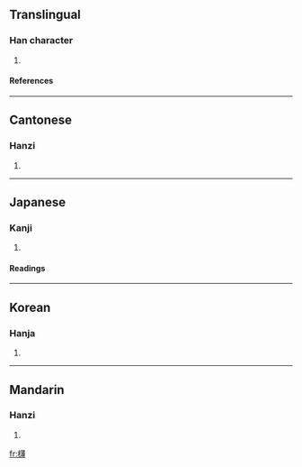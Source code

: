 ==Translingual==
===Han character===
{{Han char|rn=75|rad=木|as=17|sn=21|four=4494<sub>2</sub>|canj=木廿水戈 (DTEI)}}
# {{defn|Han|sort=木17}}
====References====
{{Han ref|kx=0562.330|dkj=15902|dj=0951.120|hdz=21319.050|uh=6B02|ud=27394|bh=F5CE|bd=62926}}

----
==Cantonese==
===Hanzi===
{{yue-hanzi|jyut=|y=bok6}}
# {{defn|Cantonese}}

----
==Japanese==
===Kanji===
{{ja-kanji|grade=|rs=木17}}
# {{defn|Japanese}} 
====Readings====
{{ja-readings|on=[[はく]] (haku), [[ばく]] (baku), [[へき]] (heki), [[びゃく]] (byaku)|kun=[[はしら]] (hashira)}}

----
==Korean==
===Hanja===
{{ko-hanja|hangeul=박|eumhun=|rv=bak|mr=pak|y=pak}}
# {{defn|Korean}}

----
==Mandarin==
===Hanzi===
{{cmn-hanzi|pin=[[bó]] (bo2)|wg=po<sup>2</sup>}}
# {{defn|Mandarin}}

[[fr:欂]]